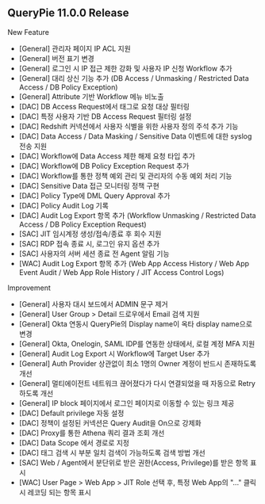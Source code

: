 ## QueryPie 11.0.0 Release
New Feature

* [General] 관리자 페이지 IP ACL 지원
* [General] 버전 표기 변경
* [General] 로그인 시 IP 접근 제한 강화 및 사용자 IP 신청 Workflow 추가
* [General] 대리 상신 기능 추가 (DB Access / Unmasking / Restricted Data Access / DB Policy Exception)
* [General] Attribute 기반 Workflow 메뉴 비노출
* [DAC] DB Access Request에서 태그로 요청 대상 필터링
* [DAC] 특정 사용자 기반 DB Access Request 필터링 설정
* [DAC] Redshift 커넥션에서 사용자 식별을 위한 사용자 정의 주석 추가 기능
* [DAC] Data Access / Data Masking / Sensitive Data 이벤트에 대한 syslog 전송 지원
* [DAC] Workflow에 Data Access 제한 해제 요청 타입 추가
* [DAC] Workflow에 DB Policy Exception Request 추가
* [DAC] Workflow를 통한 정책 예외 관리 및 관리자의 수동 예외 처리 기능
* [DAC] Sensitive Data 접근 모니터링 정책 구현
* [DAC] Policy Type에 DML Query Approval 추가
* [DAC] Policy Audit Log 기록
* [DAC] Audit Log Export 항목 추가 (Workflow Unmasking / Restricted Data Access / DB Policy Exception Request)
* [SAC] JIT 임시계정 생성/접속/종료 후 회수 지원
* [SAC] RDP 접속 종료 시, 로그인 유지 옵션 추가
* [SAC] 사용자의 서버 세션 종료 전 Agent 알림 기능
* [WAC] Audit Log Export 항목 추가 (Web App Access History / Web App Event Audit / Web App Role History / JIT Access Control Logs)

Improvement

* [General] 사용자 대시 보드에서 ADMIN 문구 제거
* [General] User Group &gt; Detail 드로우에서 Email 검색 지원
* [General] Okta 연동시 QueryPie의 Display name이 옥타 display name으로 변경
* [General] Okta, Onelogin, SAML IDP를 연동한 상태에서, 로컬 계정 MFA 지원
* [General] Audit Log Export 시 Workflow에 Target User 추가
* [General] Auth Provider 상관없이 최소 1명의 Owner 계정이 반드시 존재하도록 개선
* [General] 멀티에이전트 네트워크 끊어졌다가 다시 연결되었을 때 자동으로 Retry 하도록 개선
* [General] IP block 페이지에서 로그인 페이지로 이동할 수 있는 링크 제공
* [DAC] Default privilege 자동 설정
* [DAC] 정책이 설정된 커넥션은 Query Audit을 On으로 강제화
* [DAC] Proxy를 통한 Athena 쿼리 결과 조회 개선
* [DAC] Data Scope 에서 경로로 지정
* [DAC] 태그 검색 시 부분 일치 검색이 가능하도록 검색 방법 개선
* [SAC] Web / Agent에서 분단위로 받은 권한(Access, Privilege)를 받은 항목 표시
* [WAC] User Page &gt; Web App &gt; JIT Role 선택 후, 특정 Web App의 "..." 클릭시 레코딩 되는 항목 표시
